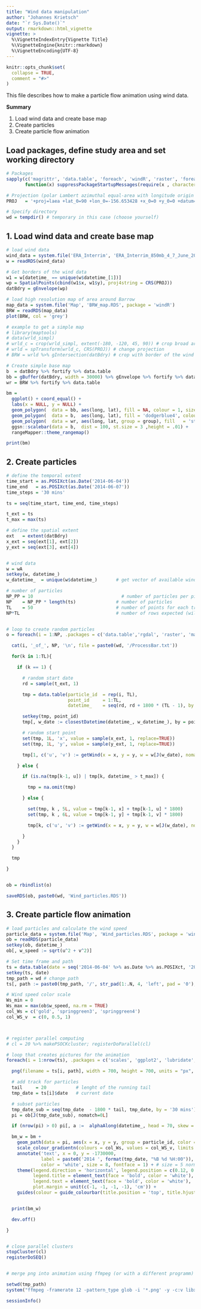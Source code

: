 ```yaml
---
title: "Wind data manipulation"
author: "Johannes Krietsch"
date: "`r Sys.Date()`"
output: rmarkdown::html_vignette
vignette: >
  %\VignetteIndexEntry{Vignette Title}
  %\VignetteEngine{knitr::rmarkdown}
  %\VignetteEncoding{UTF-8}
---
```


```r
knitr::opts_chunk$set(
  collapse = TRUE,
  comment = "#>"
)
```

This file describes how to make a particle flow animation using wind data.

**Summary**

1. Load wind data and create base map
2. Create particles
3. Create particle flow animation


## Load packages, define study area and set working directory

```r
# Packages
sapply(c('magrittr', 'data.table', 'foreach', 'windR', 'raster', 'foreach', 'doParallel', 'ggplot2', 'stringr'),
       function(x) suppressPackageStartupMessages(require(x , character.only = TRUE, quietly = TRUE) ) )

# Projection (polar Lambert azimuthal equal-area with longitude origin 156.65° W)
PROJ   = '+proj=laea +lat_0=90 +lon_0=-156.653428 +x_0=0 +y_0=0 +datum=WGS84 +units=m +no_defs +ellps=WGS84 +towgs84=0,0,0 '

# Specify directory
wd = tempdir() # temporary in this case (choose yourself)

```

## 1. Load wind data and create base map

```r

# load wind data
wind_data = system.file('ERA_Interrim', 'ERA_Interrim_850mb_4_7_June_2014_10km.RDS', package = 'windR')
w = readRDS(wind_data)

# Get borders of the wind data
w1 = w[datetime_ == unique(w$datetime_[1])]
wp = SpatialPoints(cbind(w1$x, w1$y), proj4string = CRS(PROJ))
datBdry = gEnvelope(wp)

# load high resolution map of area around Barrow
map_data = system.file('Map', 'BRW_map.RDS', package = 'windR')
BRW = readRDS(map_data)
plot(BRW, col = 'grey')

# example to get a simple map
# library(maptools)
# data(wrld_simpl)
# wrld_c = crop(wrld_simpl, extent(-180, -120, 45, 90)) # crop broad area
# wrld = spTransform(wrld_c, CRS(PROJ)) # change projection
# BRW = wrld %>% gIntersection(datBdry) # crop with border of the wind data

# Create simple base map
b  = datBdry %>% fortify %>% data.table
bb = gBuffer(datBdry, width = 30000) %>% gEnvelope %>% fortify %>% data.table
wr = BRW %>% fortify %>% data.table

bm =
  ggplot() + coord_equal() +
  labs(x = NULL, y = NULL) +
  geom_polygon(  data = bb, aes(long, lat), fill = NA, colour = 1, size = .1) +
  geom_polygon(  data = b,  aes(long, lat), fill = 'dodgerblue4', colour = 1, size = .1) +
  geom_polygon(  data = wr, aes(long, lat, group = group), fill   = 'steelblue4' , colour = 'white', size = .2) +
  ggsn::scalebar(data = b,  dist = 100, st.size = 3 ,height = .01) +
  rangeMapper::theme_rangemap()

print(bm)


```


## 2. Create particles

```r

# define the temporal extent
time_start = as.POSIXct(as.Date('2014-06-04'))
time_end   = as.POSIXct(as.Date('2014-06-07'))
time_steps = '30 mins'

ts = seq(time_start, time_end, time_steps)

t_ext = ts
t_max = max(ts)

# define the spatial extent
ext   = extent(datBdry)
x_ext = seq(ext[1], ext[2])
y_ext = seq(ext[3], ext[4])


# wind data
w = wA
setkey(w, datetime_)
w_datetime_  = unique(w$datetime_)       # get vector of available wind data

# number of particles
NP_PP = 10       	                       # number of particles per picture created
NP    = NP_PP * length(ts)               # number of particles
TL    = 50                               # number of points for each track
NP*TL                                    # number of rows expected (will be smaller because some particles leave the map)


# loop to create random particles
o = foreach(i = 1:NP, .packages = c('data.table','rgdal', 'raster', 'magrittr', 'sp', 'rgeos', 'raster', 'windR') ) %do% {

  cat(i, '_of_', NP, '\n', file = paste0(wd, '/ProcessBar.txt'))

  for(k in 1:TL){

    if (k == 1) {

      # random start date
      rd = sample(t_ext, 1)

      tmp = data.table(particle_id  = rep(i, TL),
                       point_id     = 1:TL,
                       datetime_    = seq(rd, rd + 1800 * (TL - 1), by = time_steps))

      setkey(tmp, point_id)
      tmp[, w_date := closestDatetime(datetime_, w_datetime_), by = point_id]

      # random start point
      set(tmp, 1L, 'x', value = sample(x_ext, 1, replace=TRUE))
      set(tmp, 1L, 'y', value = sample(y_ext, 1, replace=TRUE))

      tmp[1, c('u', 'v') := getWind(x = x, y = y, w = w[J(w_date), nomatch=0L], PROJ)]

    } else {

      if (is.na(tmp[k-1, u]) | tmp[k, datetime_ > t_max]) {

        tmp = na.omit(tmp)

      } else {

        set(tmp, k , 5L, value = tmp[k-1, x] + tmp[k-1, u] * 1800)
        set(tmp, k , 6L, value = tmp[k-1, y] + tmp[k-1, v] * 1800)

        tmp[k, c('u', 'v') := getWind(x = x, y = y, w = w[J(w_date), nomatch=0L], PROJ)]

      }
    }
  }

  tmp

}


ob = rbindlist(o)

saveRDS(ob, paste0(wd, 'Wind_particles.RDS'))

```

## 3. Create particle flow animation

```r

# load particles and calculate the wind speed
particle_data = system.file('Map', 'Wind_particles.RDS', package = 'windR')
ob = readRDS(particle_data)
setkey(ob, datetime_)
ob[, w_speed := sqrt(u^2 + v^2)]

# Set time frame and path
ts = data.table(date = seq('2014-06-04' %>% as.Date %>% as.POSIXct, '2014-06-07' %>% as.Date %>% as.POSIXct, by = '30 mins') )
setkey(ts, date)
tmp_path = wd # change path
ts[, path := paste0(tmp_path, '/', str_pad(1:.N, 4, 'left', pad = '0'), '.png')   ]

# Wind speed color scale
Ws_min = 0
Ws_max = max(ob$w_speed, na.rm = TRUE)
col_Ws = c('gold', 'springgreen3', 'springgreen4')
col_WS_v  = c(0, 0.5, 1)



# register parallel computing
# cl = 20 %>% makePSOCKcluster; registerDoParallel(cl)

# loop that creates pictures for the animation
foreach(i = 1:nrow(ts), .packages = c('scales', 'ggplot2', 'lubridate', 'stringr', 'data.table', 'windR') ) %dopar% {

  png(filename = ts[i, path], width = 700, height = 700, units = "px", pointsize = 9, bg = "white")

  # add track for particles
  tail     = 20           # lenght of the running tail
  tmp_date = ts[i]$date   # current date

  # subset particles
  tmp_date_sub = seq(tmp_date  - 1800 * tail, tmp_date, by = '30 mins')
  pi = ob[J(tmp_date_sub), nomatch=0L]

  if (nrow(pi) > 0) pi[, a :=  alphaAlong(datetime_, head = 70, skew = -2), by = particle_id] # alpha

  bm_w = bm +
    geom_path(data = pi, aes(x = x, y = y, group = particle_id, color = w_speed), alpha = pi$a) +
    scale_colour_gradientn(colours = col_Ws, values = col_WS_v, limits = c(Ws_min, Ws_max), name = 'Wind speed (m/s)') +
    annotate('text', x = 0, y = -1730000,
             label = paste0('2014 ', format(tmp_date, "%B %d %H:00")),
             color = 'white', size = 8, fontface = 1) + # size = 5 normal resolution, 8 for high
    theme(legend.direction = 'horizontal', legend.position = c(0.12, 0.13),
          legend.title = element_text(face = 'bold', color = 'white'),
          legend.text = element_text(face = 'bold', color = 'white'),
          plot.margin = unit(c(-1, -1, -1, -1), 'cm')) +
    guides(colour = guide_colourbar(title.position = 'top', title.hjust = 0.5, barwidth = 8))


  print(bm_w)

  dev.off()

}


# close parallel clusters
stopCluster(cl)
registerDoSEQ()


# merge png into animation using ffmpeg (or with a different programm)

setwd(tmp_path)
system("ffmpeg -framerate 12 -pattern_type glob -i '*.png' -y -c:v libx264 -profile:v high -crf 1 -pix_fmt yuv420p WindParticleFlow_Barrow.mov")


```



```r
sessionInfo()
```
